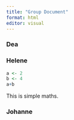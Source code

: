 ```yaml
---
title: "Group Document"
format: html
editor: visual
---
```


### Dea

### Helene
```r
a <- 2
b <- 4
a+b
```
This is simple maths.

### Johanne
